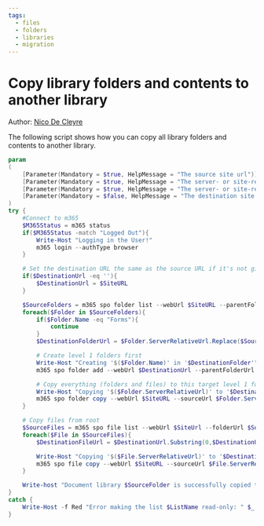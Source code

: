 ```yaml
---
tags:
  - files
  - folders
  - libraries
  - migration
---
```



# Copy library folders and contents to another library

Author: [Nico De Cleyre](https://www.nicodecleyre.com)

The following script shows how you can copy all library folders and contents to another library.

<Tabs>
  <TabItem value="PowerShell">

  ```powershell
  param
  (
      [Parameter(Mandatory = $true, HelpMessage = "The source site url")][string] $SiteURL,
      [Parameter(Mandatory = $true, HelpMessage = "The server- or site-relative URL of the source document library")][string] $SourceFolder,
      [Parameter(Mandatory = $true, HelpMessage = "The server- or site-relative URL of the destination document library")][string] $DestinationFolder,
      [Parameter(Mandatory = $false, HelpMessage = "The destination site url")][string] $DestinationUrl
  )
  try {
      #Connect to m365
      $M365Status = m365 status
      if($M365Status -match "Logged Out"){
          Write-Host "Logging in the User!"
          m365 login --authType browser
      }

      # Set the destination URL the same as the source URL if it's not given
      if($DestinationUrl -eq ''){
          $DestinationUrl = $SiteURL
      }

      $SourceFolders = m365 spo folder list --webUrl $SiteURL --parentFolderUrl $SourceFolder | ConvertFrom-Json
      foreach($Folder in $SourceFolders){
          if($Folder.Name -eq "Forms"){
              continue
          }
          $DestinationFolderUrl = $Folder.ServerRelativeUrl.Replace($SourceFolder, $DestinationFolder)

          # Create level 1 folders first
          Write-Host "Creating '$($Folder.Name)' in '$DestinationFolder'" -ForegroundColor Yellow
          m365 spo folder add --webUrl $DestinationUrl --parentFolderUrl $DestinationFolder --name $Folder.Name | Out-null

          # Copy everything (folders and files) to this target level 1 folder
          Write-Host "Copying '$($Folder.ServerRelativeUrl)' to '$DestinationFolderUrl'" -ForegroundColor Cyan
          m365 spo folder copy --webUrl $SiteURL --sourceUrl $Folder.ServerRelativeUrl --targetUrl $DestinationFolderUrl
      }

      # Copy files from root
      $SourceFiles = m365 spo file list --webUrl $SiteUrl --folderUrl $SourceFolder --fields "ServerRelativeUrl" | ConvertFrom-Json
      foreach($File in $SourceFiles){
          $DestinationFileUrl = $DestinationUrl.Substring(0,$DestinationUrl.ToLower().IndexOf("/sites")) + $DestinationFolder

          Write-Host "Copying '$($File.ServerRelativeUrl)' to '$DestinationFileUrl'" -ForegroundColor Cyan
          m365 spo file copy --webUrl $SiteURL --sourceUrl $File.ServerRelativeUrl --targetUrl $DestinationFileUrl
      }

      Write-host "Document library $SourceFolder is successfully copied to $DestinationFolder" -f Green
  }
  catch {
      Write-Host -f Red "Error making the list $ListName read-only: " $_.Exception.Message
  }
  ```

  </TabItem>
</Tabs>
